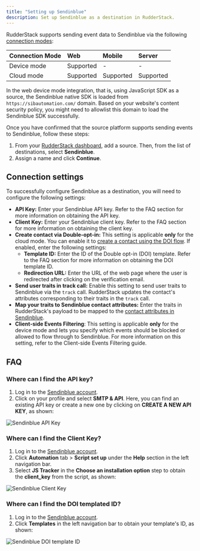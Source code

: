 ```yaml
---
title: "Setting up Sendinblue"
description: Set up Sendinblue as a destination in RudderStack.
---
```


RudderStack supports sending event data to Sendinblue via the following <a href="https://rudderstack.com/docs/rudderstack-cloud/rudderstack-connection-modes/">connection modes</a>:

| **Connection Mode** | **Web** | **Mobile** | **Server** |
| :--- | :--- | :--- | :--- |
| Device mode | Supported | - | - |
| Cloud mode | Supported  | Supported | Supported |

<div class="infoBlock">
In the web device mode integration, that is, using <Link to="/sources/event-streams/sdks/rudderstack-javascript-sdk">JavaScript SDK</Link> as a source, the Sendinblue native SDK is loaded from <code class="inline-code">https://sibautomation.com/</code> domain. Based on your website's content security policy, you might need to <Link to="/sources/event-streams/sdks/rudderstack-javascript-sdk/load-js-sdk/#allowlist-destination-domain">allowlist this domain</Link> to load the Sendinblue SDK successfully.
</div>

Once you have confirmed that the source platform supports sending events to Sendinblue, follow these steps:

1. From your [RudderStack dashboard](https://app.rudderstack.com/), add a source. Then, from the list of destinations, select **Sendinblue**.
2. Assign a name and click **Continue**.

## Connection settings

To successfully configure Sendinblue as a destination, you will need to configure the following settings:

- **API Key:** Enter your Sendinblue API key. Refer to the <Link to="#faq">FAQ</Link> section for more information on obtaining the API key.
- **Client Key:** Enter your Sendinblue client key. Refer to the <Link to="#faq">FAQ</Link> section for more information on obtaining the client key.
- **Create contact via Double-opt-in:** This setting is applicable **only** for the cloud mode. You can enable it to [create a contact using the DOI flow](https://developers.sendinblue.com/reference/createdoicontact). If enabled, enter the following settings:
    - **Template ID:** Enter the ID of the Double opt-in (DOI) template. Refer to the <Link to="#faq">FAQ</Link> section for more information on obtaining the DOI template ID.
    - **Redirection URL:** Enter the URL of the web page where the user is redirected after clicking on the verification email.
- **Send user traits in track call:** Enable this setting to send user traits to Sendinblue via the `track` call. RudderStack updates the contact's attributes corresponding to their traits in the `track` call.
- **Map your traits to Sendinblue contact attributes:** Enter the traits in RudderStack's payload to be mapped to the [contact attributes in Sendinblue](https://my.sendinblue.com/lists/add-attributes).
- **Client-side Events Filtering**: This setting is applicable **only** for the device mode and lets you specify which events should be blocked or allowed to flow through to Sendinblue. For more information on this setting, refer to the <Link to="https://www.rudderstack.com/docs/sources/event-streams/sdks/event-filtering/">Client-side Events Filtering</Link> guide.

## FAQ

### Where can I find the API key?

1. Log in to the [Sendinblue account](https://account-app.sendinblue.com/account/login).
2. Click on your profile and select **SMTP & API**. Here, you can find an existing API key or create a new one by clicking on **CREATE A NEW API KEY**, as shown:

<img src="../../../assets/event-stream-destinations/sendinblue-api-key.png" alt="Sendinblue API Key"/>

### Where can I find the Client Key?

1. Log in to the [Sendinblue account](https://account-app.sendinblue.com/account/login).
2. Click **Automation** tab > **Script set up** under the **Help** section in the left navigation bar.
4. Select **JS Tracker** in the **Choose an installation option** step to obtain the **client_key** from the script, as shown:

<img src="../../../assets/event-stream-destinations/sendinblue-client-key.png" alt="Sendinblue Client Key"/>

### Where can I find the DOI templated ID?

1. Log in to the [Sendinblue account](https://account-app.sendinblue.com/account/login).
2. Click **Templates** in the left navigation bar to obtain your template's ID, as shown:

<img src="../../../assets/event-stream-destinations/sendinblue-doi-template-id.png" alt="Sendinblue DOI template ID"/>